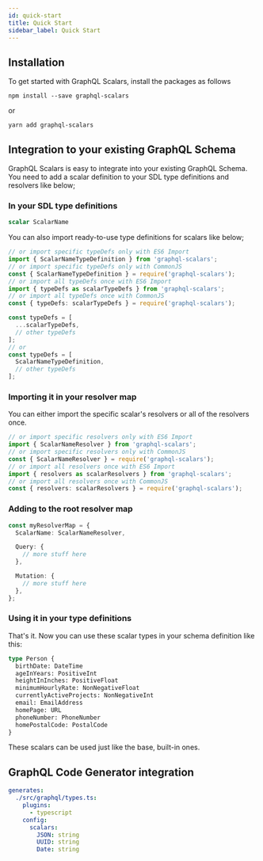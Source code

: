 ```yaml
---
id: quick-start
title: Quick Start
sidebar_label: Quick Start
---
```


## Installation

To get started with GraphQL Scalars, install the packages as follows

`npm install --save graphql-scalars`

or

`yarn add graphql-scalars`

## Integration to your existing GraphQL Schema

GraphQL Scalars is easy to integrate into your existing GraphQL Schema. You need to add a scalar definition to your SDL type definitions and resolvers like below;

### In your SDL type definitions

```graphql
scalar ScalarName
```

You can also import ready-to-use type definitions for scalars like below;

```typescript
// or import specific typeDefs only with ES6 Import
import { ScalarNameTypeDefinition } from 'graphql-scalars';
// or import specific typeDefs only with CommonJS
const { ScalarNameTypeDefinition } = require('graphql-scalars');
// or import all typeDefs once with ES6 Import
import { typeDefs as scalarTypeDefs } from 'graphql-scalars';
// or import all typeDefs once with CommonJS
const { typeDefs: scalarTypeDefs } = require('graphql-scalars');

const typeDefs = [
  ...scalarTypeDefs,
  // other typeDefs
];
// or
const typeDefs = [
  ScalarNameTypeDefinition,
  // other typeDefs
];
```

### Importing it in your resolver map

You can either import the specific scalar's resolvers or all of the resolvers once.

```typescript
// or import specific resolvers only with ES6 Import
import { ScalarNameResolver } from 'graphql-scalars';
// or import specific resolvers only with CommonJS
const { ScalarNameResolver } = require('graphql-scalars');
// or import all resolvers once with ES6 Import
import { resolvers as scalarResolvers } from 'graphql-scalars';
// or import all resolvers once with CommonJS
const { resolvers: scalarResolvers } = require('graphql-scalars');
```

### Adding to the root resolver map

```typescript
const myResolverMap = {
  ScalarName: ScalarNameResolver,

  Query: {
    // more stuff here
  },

  Mutation: {
    // more stuff here
  },
};
```

### Using it in your type definitions

That's it. Now you can use these scalar types in your schema definition like this:

```graphql
type Person {
  birthDate: DateTime
  ageInYears: PositiveInt
  heightInInches: PositiveFloat
  minimumHourlyRate: NonNegativeFloat
  currentlyActiveProjects: NonNegativeInt
  email: EmailAddress
  homePage: URL
  phoneNumber: PhoneNumber
  homePostalCode: PostalCode
}
```

These scalars can be used just like the base, built-in ones.

## GraphQL Code Generator integration

```yaml
generates:
  ./src/graphql/types.ts:
    plugins:
      - typescript
    config:
      scalars:
        JSON: string
        UUID: string
        Date: string
```
